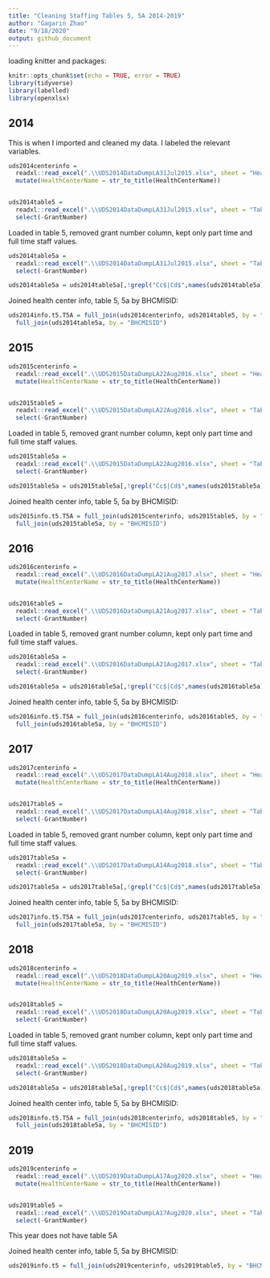 ```yaml
---
title: "Cleaning Staffing Tables 5, 5A 2014-2019"
author: "Gagarin Zhao"
date: "9/18/2020"
output: github_document
---
```



loading knitter and packages:

```r
knitr::opts_chunk$set(echo = TRUE, error = TRUE)
library(tidyverse)
library(labelled)
library(openxlsx)
```

## 2014

This is when I imported and cleaned my data. I labeled the relevant variables.

```r
uds2014centerinfo = 
  readxl::read_excel(".\\UDS2014DataDumpLA31Jul2015.xlsx", sheet = "HealthCenterInfo") %>% 
  mutate(HealthCenterName = str_to_title(HealthCenterName)) 


uds2014table5 = 
  readxl::read_excel(".\\UDS2014DataDumpLA31Jul2015.xlsx", sheet = "Table5") %>% 
  select(-GrantNumber)

```

Loaded in table 5, removed grant number column, kept only part time and full time staff values.

```r
uds2014table5a = 
  readxl::read_excel(".\\UDS2014DataDumpLA31Jul2015.xlsx", sheet = "Table5A") %>% 
  select(-GrantNumber)

uds2014table5a = uds2014table5a[,!grepl("Cc$|Cd$",names(uds2014table5a))] #removing locum and on-call staff, only keeping columns a and b

```


Joined health center info, table 5, 5a by BHCMISID:

```r
uds2014info.t5.T5A = full_join(uds2014centerinfo, uds2014table5, by = "BHCMISID") %>% 
  full_join(uds2014table5a, by = "BHCMISID")


```


## 2015


```r
uds2015centerinfo = 
  readxl::read_excel(".\\UDS2015DataDumpLA22Aug2016.xlsx", sheet = "HealthCenterInfo") %>% 
  mutate(HealthCenterName = str_to_title(HealthCenterName))


uds2015table5 = 
  readxl::read_excel(".\\UDS2015DataDumpLA22Aug2016.xlsx", sheet = "Table5") %>% 
  select(-GrantNumber)

```

Loaded in table 5, removed grant number column, kept only part time and full time staff values.

```r
uds2015table5a =
  readxl::read_excel(".\\UDS2015DataDumpLA22Aug2016.xlsx", sheet = "Table5A") %>%
  select(-GrantNumber)

uds2015table5a = uds2015table5a[,!grepl("Cc$|Cd$",names(uds2015table5a))] #removing locum and on-call staff, only keeping columns a and b

```


Joined health center info, table 5, 5a by BHCMISID:

```r
uds2015info.t5.T5A = full_join(uds2015centerinfo, uds2015table5, by = "BHCMISID") %>% 
  full_join(uds2015table5a, by = "BHCMISID")

```


## 2016

```r
uds2016centerinfo = 
  readxl::read_excel(".\\UDS2016DataDumpLA21Aug2017.xlsx", sheet = "HealthCenterInfo") %>% 
  mutate(HealthCenterName = str_to_title(HealthCenterName))


uds2016table5 = 
  readxl::read_excel(".\\UDS2016DataDumpLA21Aug2017.xlsx", sheet = "Table5") %>% 
  select(-GrantNumber)

```

Loaded in table 5, removed grant number column, kept only part time and full time staff values.

```r
uds2016table5a = 
  readxl::read_excel(".\\UDS2016DataDumpLA21Aug2017.xlsx", sheet = "Table5A") %>% 
  select(-GrantNumber)

uds2016table5a = uds2016table5a[,!grepl("Cc$|Cd$",names(uds2016table5a))] #removing locum and on-call staff, only keeping columns a and b


```


Joined health center info, table 5, 5a by BHCMISID:

```r
uds2016info.t5.T5A = full_join(uds2016centerinfo, uds2016table5, by = "BHCMISID") %>% 
  full_join(uds2016table5a, by = "BHCMISID")


```

## 2017

```r
uds2017centerinfo = 
  readxl::read_excel(".\\UDS2017DataDumpLA14Aug2018.xlsx", sheet = "HealthCenterInfo") %>% 
  mutate(HealthCenterName = str_to_title(HealthCenterName))


uds2017table5 = 
  readxl::read_excel(".\\UDS2017DataDumpLA14Aug2018.xlsx", sheet = "Table5") %>% 
  select(-GrantNumber)

```

Loaded in table 5, removed grant number column, kept only part time and full time staff values.

```r
uds2017table5a = 
  readxl::read_excel(".\\UDS2017DataDumpLA14Aug2018.xlsx", sheet = "Table5A") %>% 
  select(-GrantNumber)

uds2017table5a = uds2017table5a[,!grepl("Cc$|Cd$",names(uds2017table5a))] #removing locum and on-call staff, only keeping columns a and b

```


Joined health center info, table 5, 5a by BHCMISID:

```r
uds2017info.t5.T5A = full_join(uds2017centerinfo, uds2017table5, by = "BHCMISID") %>% 
  full_join(uds2017table5a, by = "BHCMISID")


```

## 2018


```r
uds2018centerinfo = 
  readxl::read_excel(".\\UDS2018DataDumpLA20Aug2019.xlsx", sheet = "HealthCenterInfo") %>% 
  mutate(HealthCenterName = str_to_title(HealthCenterName))


uds2018table5 = 
  readxl::read_excel(".\\UDS2018DataDumpLA20Aug2019.xlsx", sheet = "Table5") %>% 
  select(-GrantNumber)

```

Loaded in table 5, removed grant number column, kept only part time and full time staff values.

```r
uds2018table5a = 
  readxl::read_excel(".\\UDS2018DataDumpLA20Aug2019.xlsx", sheet = "Table5A") %>% 
  select(-GrantNumber)

uds2018table5a = uds2018table5a[,!grepl("Cc$|Cd$",names(uds2018table5a))] #removing locum and on-call staff, only keeping columns a and b

```


Joined health center info, table 5, 5a by BHCMISID:

```r
uds2018info.t5.T5A = full_join(uds2018centerinfo, uds2018table5, by = "BHCMISID") %>% 
  full_join(uds2018table5a, by = "BHCMISID")

```



## 2019

```r
uds2019centerinfo = 
  readxl::read_excel(".\\UDS2019DataDumpLA17Aug2020.xlsx", sheet = "HealthCenterInfo") %>% 
  mutate(HealthCenterName = str_to_title(HealthCenterName))


uds2019table5 = 
  readxl::read_excel(".\\UDS2019DataDumpLA17Aug2020.xlsx", sheet = "Table5") %>% 
  select(-GrantNumber)

```

This year does not have table 5A

Joined health center info, table 5, 5a by BHCMISID:

```r
uds2019info.t5 = full_join(uds2019centerinfo, uds2019table5, by = "BHCMISID")
```
